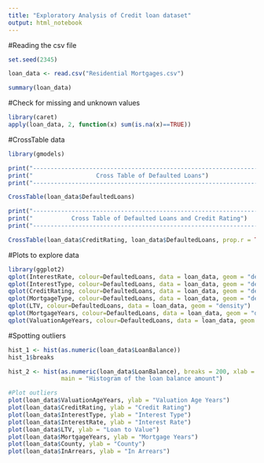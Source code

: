 ```yaml
---
title: "Exploratory Analysis of Credit loan dataset"
output: html_notebook
---
```


#Reading the csv file 

```r
set.seed(2345)

loan_data <- read.csv("Residential Mortgages.csv")

summary(loan_data)
```
#Check for missing and unknown values

```r
library(caret)
apply(loan_data, 2, function(x) sum(is.na(x)==TRUE))

```


#CrossTable data

```r
library(gmodels)

print("----------------------------------------------------------------")
print("                  Cross Table of Defaulted Loans")
print("----------------------------------------------------------------")

CrossTable(loan_data$DefaultedLoans)

print("----------------------------------------------------------------")
print("           Cross Table of Defaulted Loans and Credit Rating")
print("----------------------------------------------------------------")

CrossTable(loan_data$CreditRating, loan_data$DefaultedLoans, prop.r = TRUE, prop.c = FALSE, prop.t = FALSE, prop.chisq = FALSE)
```

#Plots to explore data

```r
library(ggplot2)
qplot(InterestRate, colour=DefaultedLoans, data = loan_data, geom = "density")
qplot(InterestType, colour=DefaultedLoans, data = loan_data, geom = "density")
qplot(CreditRating, colour=DefaultedLoans, data = loan_data, geom = "density")
qplot(MortgageType, colour=DefaultedLoans, data = loan_data, geom = "density")
qplot(LTV, colour=DefaultedLoans, data = loan_data, geom = "density")
qplot(MortgageYears, colour=DefaultedLoans, data = loan_data, geom = "density")
qplot(ValuationAgeYears, colour=DefaultedLoans, data = loan_data, geom = "density")

```

#Spotting outliers

```r

hist_1 <- hist(as.numeric(loan_data$LoanBalance))
hist_1$breaks

hist_2 <- hist(as.numeric(loan_data$LoanBalance), breaks = 200, xlab = "Loan Balance Amount", 
               main = "Histogram of the loan balance amount")

#Plot outliers
plot(loan_data$ValuationAgeYears, ylab = "Valuation Age Years")
plot(loan_data$CreditRating, ylab = "Credit Rating")
plot(loan_data$InterestType, ylab = "Interest Type")
plot(loan_data$InterestRate, ylab = "Interest Rate")
plot(loan_data$LTV, ylab = "Loan to Value")
plot(loan_data$MortgageYears, ylab = "Mortgage Years")
plot(loan_data$County, ylab = "County")
plot(loan_data$InArrears, ylab = "In Arrears")

```

